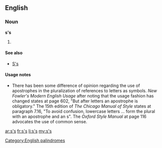 {{also|SS|sS|ss.|S's|§§}}

==English==

===Noun===
'''s's'''

# {{plural of|s}}

====See also====
* [[S's]]

====Usage notes====
* There has been some difference of opinion regarding the use of apostrophes in the pluralization of references to letters as symbols. ''New Fowler's Modern English Usage'' after noting that the usage fashion has changed states at page 602, "But after letters an apostrophe is obligatory." The 15th edition of ''The Chicago Manual of Style'' states at paragraph 7.16, "To avoid confusion, lowercase letters ... form the plural with an apostrophe and an s". The ''Oxford Style Manual'' at page 116 advocates the use of common sense.

[[Category:English palindromes]]

[[ar:s's]]
[[fr:s's]]
[[li:s's]]
[[my:s's]]